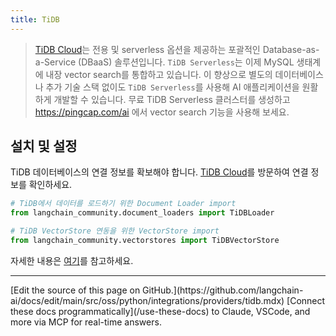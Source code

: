 ```yaml
---
title: TiDB
---
```


> [TiDB Cloud](https://www.pingcap.com/tidb-serverless)는 전용 및 serverless 옵션을 제공하는 포괄적인 Database-as-a-Service (DBaaS) 솔루션입니다. `TiDB Serverless`는 이제 MySQL 생태계에 내장 vector search를 통합하고 있습니다. 이 향상으로 별도의 데이터베이스나 추가 기술 스택 없이도 `TiDB Serverless`를 사용해 AI 애플리케이션을 원활하게 개발할 수 있습니다. 무료 TiDB Serverless 클러스터를 생성하고 https://pingcap.com/ai 에서 vector search 기능을 사용해 보세요.


## 설치 및 설정

TiDB 데이터베이스의 연결 정보를 확보해야 합니다.
[TiDB Cloud](https://tidbcloud.com/)를 방문하여 연결 정보를 확인하세요.

```python
# TiDB에서 데이터를 로드하기 위한 Document Loader import
from langchain_community.document_loaders import TiDBLoader
```

```python
# TiDB VectorStore 연동을 위한 VectorStore import
from langchain_community.vectorstores import TiDBVectorStore
```

자세한 내용은 [여기](/oss/python/integrations/vectorstores/tidb_vector)를 참고하세요.

---

<Callout icon="pen-to-square" iconType="regular">
    [Edit the source of this page on GitHub.](https://github.com/langchain-ai/docs/edit/main/src/oss/python/integrations/providers/tidb.mdx)
</Callout>
<Tip icon="terminal" iconType="regular">
    [Connect these docs programmatically](/use-these-docs) to Claude, VSCode, and more via MCP for    real-time answers.
</Tip>
